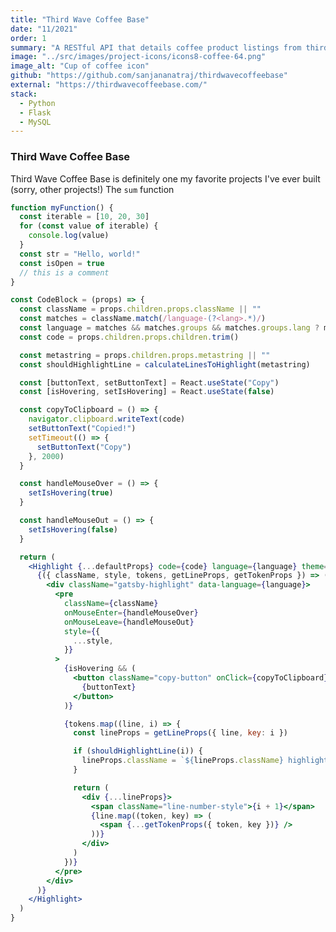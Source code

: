 ```yaml
---
title: "Third Wave Coffee Base"
date: "11/2021"
order: 1
summary: "A RESTful API that details coffee product listings from third wave coffee roasters based in Northern California."
image: "../src/images/project-icons/icons8-coffee-64.png"
image_alt: "Cup of coffee icon"
github: "https://github.com/sanjananatraj/thirdwavecoffeebase"
external: "https://thirdwavecoffeebase.com/"
stack:
  - Python
  - Flask
  - MySQL
---
```


### Third Wave Coffee Base

Third Wave Coffee Base is definitely one my favorite projects I've ever built (sorry, other projects!)
The `sum` function

```js {2,3-4}
function myFunction() {
  const iterable = [10, 20, 30]
  for (const value of iterable) {
    console.log(value)
  }
  const str = "Hello, world!"
  const isOpen = true
  // this is a comment
}
```

```jsx {31}
const CodeBlock = (props) => {
  const className = props.children.props.className || ""
  const matches = className.match(/language-(?<lang>.*)/)
  const language = matches && matches.groups && matches.groups.lang ? matches.groups.lang : ""
  const code = props.children.props.children.trim()

  const metastring = props.children.props.metastring || ""
  const shouldHighlightLine = calculateLinesToHighlight(metastring)

  const [buttonText, setButtonText] = React.useState("Copy")
  const [isHovering, setIsHovering] = React.useState(false)

  const copyToClipboard = () => {
    navigator.clipboard.writeText(code)
    setButtonText("Copied!")
    setTimeout(() => {
      setButtonText("Copy")
    }, 2000)
  }

  const handleMouseOver = () => {
    setIsHovering(true)
  }

  const handleMouseOut = () => {
    setIsHovering(false)
  }

  return (
    <Highlight {...defaultProps} code={code} language={language} theme={theme}>
      {({ className, style, tokens, getLineProps, getTokenProps }) => (
        <div className="gatsby-highlight" data-language={language}>
          <pre
            className={className}
            onMouseEnter={handleMouseOver}
            onMouseLeave={handleMouseOut}
            style={{
              ...style,
            }}
          >
            {isHovering && (
              <button className="copy-button" onClick={copyToClipboard}>
                {buttonText}
              </button>
            )}

            {tokens.map((line, i) => {
              const lineProps = getLineProps({ line, key: i })

              if (shouldHighlightLine(i)) {
                lineProps.className = `${lineProps.className} highlight-line`
              }

              return (
                <div {...lineProps}>
                  <span className="line-number-style">{i + 1}</span>
                  {line.map((token, key) => (
                    <span {...getTokenProps({ token, key })} />
                  ))}
                </div>
              )
            })}
          </pre>
        </div>
      )}
    </Highlight>
  )
}
```
